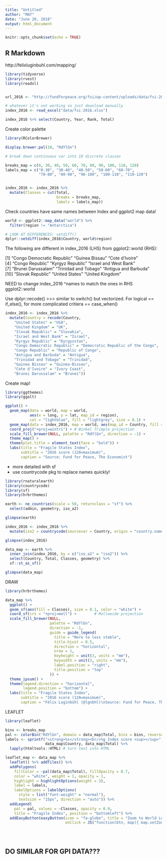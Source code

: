 ```yaml
---
title: "Untitled"
author: "RN7"
date: "June 20, 2018"
output: html_document
---
```


```r
knitr::opts_chunk$set(echo = TRUE)
```

## R Markdown

http://felixluginbuhl.com/mapping/



```r
library(tidyverse)
library(rvest)
library(readxl)


url_2016 <- "http://fundforpeace.org/fsi/wp-content/uploads/data/fsi-2016.xlsx"

# whatever it's not working so just download manually
index_2016 <- read_excel("data/fsi-2016.xlsx")

index_2016 %>% select(Country, Year, Rank, Total)


```

Create color palette

```r
library(RColorBrewer)

display.brewer.pal(10, "RdYlGn")

# break down continuous var into 10 discrete classes

breaks_map = c(0, 30, 40, 50, 60, 70, 80, 90, 100, 110, 120)
labels_map = c("0-30", "30-40", "40-50", "50-60", "60-70", 
               "70-80", "80-90", "90-100", "100-110", "110-120")


index_2016 <- index_2016 %>% 
  mutate(Classes = cut(Total, 
                       breaks = breaks_map,
                       labels = labels_map))

```

Check countries have same names between Index and ggplot2 map data!

```r
world <- ggplot2::map_data("world") %>% 
  filter(region != "Antarctica")

# LOOK AT DIFFERENCES: setdiff()
dplyr::setdiff(index_2016$Country, world$region)

```

The following are different in index_2016 (LHS) from ggplot2::world (RHS):

[1] "Congo Democratic Republic" "Guinea Bissau"             "Cote d'Ivoire"            
 [4] "Congo Republic"            "Kyrgyz Republic"           "Israel and West Bank"     
 [7] "Brunei Darussalam"         "Trinidad and Tobago"       "Antigua and Barbuda"      
[10] "Slovak Republic"           "United States"             "United Kingdom"   

NEED to change index_2016 ^names to match the ones in RHS ggplot2::world

Use dplyr::recode() >>> similar to switch() but vectorized. For logical == if_else(), for more complicated critiera == case_when()

```r

index_2016 <- index_2016 %>%
  mutate(Country = recode(Country,
    "United States" = "USA",
    "United Kingdom" = "UK",
    "Slovak Republic" = "Slovakia",
    "Israel and West Bank" = "Israel",
    "Kyrgyz Republic" = "Kyrgyzstan",
    "Congo Democratic Republic" = "Democratic Republic of the Congo",
    "Congo Republic" = "Republic of Congo",
    "Antigua and Barbuda" = "Antigua",
    "Trinidad and Tobago" = "Trinidad",
    "Guinea Bissau" = "Guinea-Bissau",
    "Cote d'Ivoire" = "Ivory Coast",
    "Brunei Darussalam" = "Brunei"))

```

Create map!

```r
library(ggthemes)
library(ggalt)

ggplot() +
  geom_map(data = world, map = world, 
           aes(x = long, y = lat, map_id = region), 
           col = "lightblue", fill = "lightgrey", size = 0.1) +
  geom_map(data = index_2016, map = world, aes(map_id = Country, fill = Classes)) +
  coord_proj("+proj=wintri") + # Winkel Trimple projection
  scale_fill_brewer(NULL, palette = "RdYlGn", direction = -1) +
  theme_map() +
  theme(plot.title = element_text(face = "bold")) +
  labs(title = "Fragile States Index",
       subtitle = "2016 score (120=maximum)",
       caption = "Source: Fund for Peace, The Economist")


```

- more detailed with sf
- use countrycode pkg to replace names quickly!

```r
library(rnaturalearth)
library(countrycode)
library(sf)
library(hrbrthemes)

earth <- ne_countries(scale = 50, returnclass = "sf") %>% 
  select(admin, geometry, iso_a2)

glimpse(earth)

index_2016 <- index_2016 %>% 
  mutate(iso2 = countrycode(sourcevar = Country, origin = "country.name", destination = "iso2c"))

glimpse(index_2016)

data_map <- earth %>% 
  inner_join(index_2016, by = c("iso_a2" = "iso2")) %>% 
  select(Country, Total, Classes, geometry) %>% 
  sf::st_as_sf()

glimpse(data_map)

```

DRAW

```r
library(hrbrthemes)

data_map %>% 
  ggplot() +
  geom_sf(aes(fill = Classes), size = 0.1, color = "white") +
  coord_sf(crs = "+proj=moll") +        # Mollweide projection
  scale_fill_brewer(NULL,
                    palette = "RdYlGn", 
                    direction = -1,
                    guide = guide_legend(
                      title = "More to less stable",
                      title.hjust = 0.5, 
                      direction = "horizontal", 
                      nrow = 1, 
                      keyheight = unit(3, units = "mm"),
                      keywidth = unit(3, units = "mm"),
                      label.position = "right",
                      title.position = "top"
                    )) +
  theme_ipsum() +
  theme(legend.direction = "horizontal",
        legend.position = "bottom") +
  labs(title = "Fragile States Index",
       subtitle = "2016 score (120=maximum)",
       caption = "Félix Luginbühl (@lgnbhl)\nSource: Fund for Peace, The Economist")


```


LEAFLET 


```r
library(leaflet)

bins <- breaks_map 
pal <- colorBin("RdYlGn", domain = data_map$Total, bins = bins, reverse = TRUE)
labels <- sprintf("<strong>%s</strong><br/>%g Index score <sup></sup>",
                  data_map$Country, data_map$Total) %>% 
  lapply(htmltools::HTML) # turn text into HTML

leaflet_map <- data_map %>% 
  leaflet() %>% addTiles() %>% 
  addPolygons(
    fillColor = ~pal(data_map$Total), fillOpacity = 0.7,
    color = "white", weight = 1, opacity = 1, 
    highlight = highlightOptions(weight = 3),
    label = labels, 
    labelOptions = labelOptions(
      style = list("font-weight" = "normal"),
      textsize = "15px", direction = "auto")) %>% 
  addLegend(
    pal = pal, values = ~Classes, opacity = 0.9, 
    title = "Fragile Index", position = "bottomleft") %>% 
  addEasyButton(easyButton(icon = "fa-globe", title = "Zoom to World Level",
                           onClick = JS("function(btn, map){ map.setZoom(1);}")))





```




## DO SIMILAR FOR GPI DATA???
















